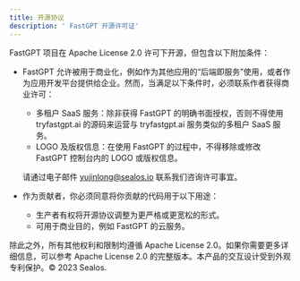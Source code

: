 ```yaml
---
title: 开源协议
description: ' FastGPT 开源许可证'
---
```


FastGPT 项目在 Apache License 2.0 许可下开源，但包含以下附加条件：

+ FastGPT 允许被用于商业化，例如作为其他应用的“后端即服务”使用，或者作为应用开发平台提供给企业。然而，当满足以下条件时，必须联系作者获得商业许可：
   
   + 多租户 SaaS 服务：除非获得 FastGPT 的明确书面授权，否则不得使用 tryfastgpt.ai 的源码来运营与 tryfastgpt.ai 服务类似的多租户 SaaS 服务。
   + LOGO 及版权信息：在使用 FastGPT 的过程中，不得移除或修改 FastGPT 控制台内的 LOGO 或版权信息。

   请通过电子邮件 yujinlong@sealos.io 联系我们咨询许可事宜。

+ 作为贡献者，你必须同意将你贡献的代码用于以下用途：
  
   + 生产者有权将开源协议调整为更严格或更宽松的形式。
   + 可用于商业目的，例如 FastGPT 的云服务。 

除此之外，所有其他权利和限制均遵循 Apache License 2.0。如果你需要更多详细信息，可以参考 Apache License 2.0 的完整版本。本产品的交互设计受到外观专利保护。© 2023 Sealos.
